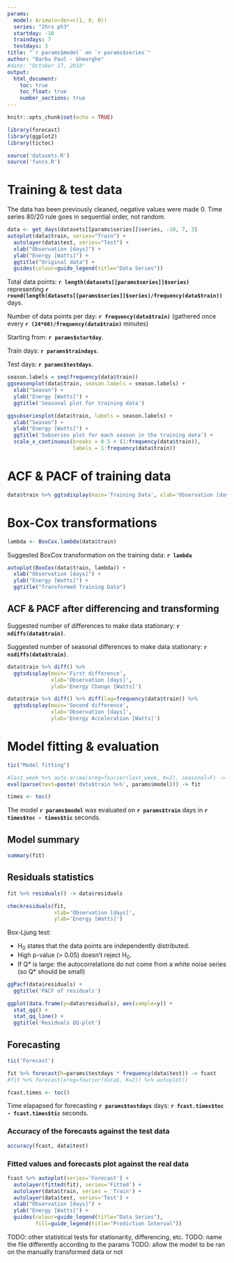 ```yaml
---
params:
  model: Arima(order=c(1, 0, 0))
  series: "2hrs ph3"
  startday: -10
  traindays: 7
  testdays: 3
title: "`r params$model` on `r params$series`"
author: "Barbu Paul - Gheorghe"
#date: "October 17, 2018"
output:
  html_document:
    toc: true
    toc_float: true
    number_sections: true
---
```


```r
knitr::opts_chunk$set(echo = TRUE)
```

```r
library(forecast)
library(ggplot2)
library(tictoc)

source('datasets.R')
source('funcs.R')
```

# Training & test data
The data has been previously cleaned, negative values were made 0.
Time series 80/20 rule goes in sequential order, not random.

```r
data <- get_days(datasets[[params$series]]$series, -10, 7, 3)
autoplot(data$train, series="Train") +
  autolayer(data$test, series="Test") +
  xlab("Observation [days]") +
  ylab("Energy [Watts]") +
  ggtitle("Original data") + 
  guides(colour=guide_legend(title="Data Series"))
```

Total data points: **`r length(datasets[[params$series]]$series)`** representing **`r round(length(datasets[[params$series]]$series)/frequency(data$train))`** days.

Number of data points per day: **`r frequency(data$train)`** (gathered once every **`r (24*60)/frequency(data$train)`** minutes)

Starting from: **`r params$startday`**.

Train days: **`r params$traindays`**.

Test days: **`r params$testdays`**.

```r
season.labels = seq(frequency(data$train))
ggseasonplot(data$train, season.labels = season.labels) +
  xlab("Season") +
  ylab("Energy [Watts]") +
  ggtitle('Seasonal plot for training data')

ggsubseriesplot(data$train, labels = season.labels) +
  xlab("Season") +
  ylab("Energy [Watts]") +
  ggtitle('Subseries plot for each season in the training data') +
  scale_x_continuous(breaks = 0.5 + (1:frequency(data$train)),
                     labels = 1:frequency(data$train))
```

# ACF & PACF of training data

```r
data$train %>% ggtsdisplay(main='Training Data', xlab='Observation [days]', ylab='Energy [Watts]')
```

# Box-Cox transformations

```r
lambda <- BoxCox.lambda(data$train)
```
Suggested BoxCox transformation on the training data: **`r lambda`**

```r
autoplot(BoxCox(data$train, lambda)) +
  xlab("Observation [days]") +
  ylab("Energy [Watts]") +
  ggtitle("Transformed Training Data")
```

## ACF & PACF after differencing and transforming

Suggested number of differences to make data stationary: **`r ndiffs(data$train)`**.

Suggested number of seasonal differences to make data stationary: **`r nsdiffs(data$train)`**.

```r
data$train %>% diff() %>%
  ggtsdisplay(main='First difference',
              xlab='Observation [days]',
              ylab='Energy Change [Watts]')

data$train %>% diff() %>% diff(lag=frequency(data$train)) %>%
  ggtsdisplay(main='Second difference', 
              xlab='Observation [days]', 
              ylab='Energy Acceleration [Watts]')
```

# Model fitting & evaluation

```r
tic("Model fitting")

#last_week %>% auto.arima(xreg=fourier(last_week, K=2), seasonal=F) -> fit
eval(parse(text=paste('data$train %>%', params$model))) -> fit

times <- toc()
```

The model **`r params$model`** was evaluated on **`r params$train`** days in **`r times$toc - times$tic`** seconds.

## Model summary

```r
summary(fit)
```

## Residuals statistics

```r
fit %>% residuals() -> data$residuals
```


```r
checkresiduals(fit,
               xlab='Observation [days]',
               ylab='Energy [Watts]') 
```

Box-Ljung test:

* H~0~ states that the data points are independently distributed.
* High p-value (> 0.05) doesn't reject H~0~.
* If Q\* is large: the autocorrelations do not come from a white noise series (so Q\* should be small)

```r
ggPacf(data$residuals) +
  ggtitle('PACF of residuals')
```

```r
ggplot(data.frame(y=data$residuals), aes(sample=y)) +
  stat_qq() +
  stat_qq_line() +
  ggtitle('Residuals QQ-plot')
```

## Forecasting
```r
tic('Forecast')

fit %>% forecast(h=params$testdays * frequency(data$test)) -> fcast
#fit %>% forecast(xreg=fourier(data$, K=2)) %>% autoplot()

fcast.times <- toc()
```

Time elapapsed for forecasting **`r params$testdays`** days: **`r fcast.times$toc - fcast.times$tic`** seconds.

### Accuracy of the forecasts against the test data
```r
accuracy(fcast, data$test)
```

### Fitted values and forecasts plot against the real data
```r
fcast %>% autoplot(series='Forecast') +
  autolayer(fitted(fit), series='Fitted') + 
  autolayer(data$train, series = 'Train') +
  autolayer(data$test, series='Test') +
  xlab("Observation [days]") +
  ylab("Energy [Watts]") +
  guides(colour=guide_legend(title="Data Series"), 
         fill=guide_legend(title="Prediction Interval"))
```


TODO: other statistical tests for stationarity, differencing, etc.
TODO: name the file differently according to the params
TODO: allow the model to be ran on the manually transformed data or not